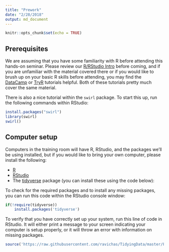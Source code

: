 ```yaml
---
title: "Prework"
date: "2/28/2018"
output: md_document
---
```


```r
knitr::opts_chunk$set(echo = TRUE)
```

## Prerequisites

We are assuming that you have some familiarity with R before attending this hands-on seminar. Please review our [R/RStudio Intro](https://github.com/ravichas/TidyingData/blob/master/0-RStudio-Intro.md) before coming, and if you are unfamiliar with the material covered there or if you would like to brush up on your basic R skills before attending, you may find the [DataCamp](https://www.datacamp.com/courses/free-introduction-to-r) or [TryR](http://tryr.codeschool.com) tutorials helpful. Both of these tutorials pretty much cover the same material.

There is also a nice tutorial within the `swirl` package. To start this up, run the following commands within RStudio:

```r
install.packages("swirl")
library(swirl)
swirl()
```

## Computer setup

Computers in the training room will have R, RStudio, and the packages we'll be using installed, but if you would like to bring your own computer, please install the following:

* [R](https://cran.r-project.org)
* [RStudio](https://www.rstudio.com/products/rstudio/download/)
* The [tidyverse](https://www.tidyverse.org/) package (you can install these using the code below):

To check for the required packages and to install any missing packages, you can run this code within the RStudio console window:

```r
if(!require(tidyverse))
    install.packages('tidyverse')
```

To verify that you have correctly set up your system, run this line of code in RStudio. It will either print a message to your screen indicating your computer is setup properly, or it will throw an error with information on missing packages.

```r
source('https://raw.githubusercontent.com/ravichas/TidyingData/master/Prework/systemCheck.R')
```
